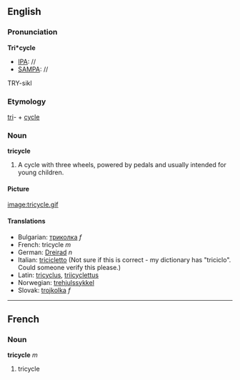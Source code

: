 ==English==

===Pronunciation===

'''Tri*cycle'''
*[[IPA]]: //
*[[SAMPA]]: //
TRY-sikl
===Etymology===

[[tri]]- + [[cycle]]

===Noun===
'''tricycle'''

#A cycle with three wheels, powered by pedals and usually intended for young children.

====Picture====

[[image:tricycle.gif]]

====Translations====
*Bulgarian: [[триколка]] ''f''
*French: tricycle ''m''
*German: [[Dreirad]] ''n''
*Italian: [[tricicletto]] (Not sure if this is correct - my dictionary has "triciclo".  Could someone verify this please.)
*Latin: [[tricyclus]], [[triicyclettus]]
*Norwegian: [[trehjulssykkel]]
*Slovak: [[trojkolka]] ''f''

----

==French==
===Noun===
'''tricycle''' ''m''

#tricycle
